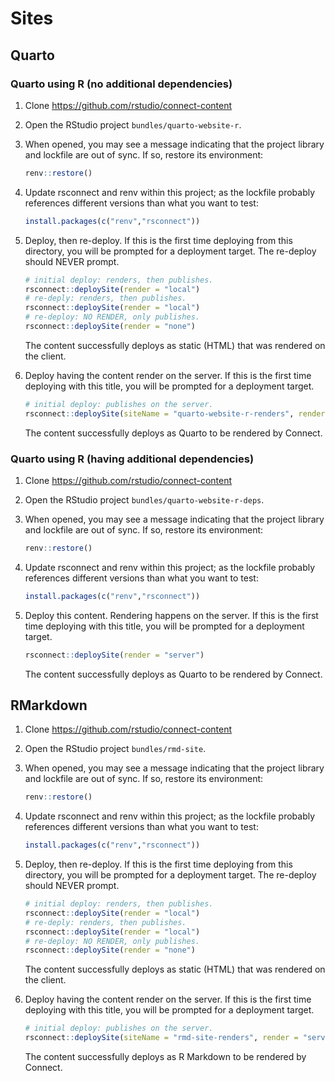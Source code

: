 # Sites

## Quarto

### Quarto using R (no additional dependencies)

1.  Clone <https://github.com/rstudio/connect-content>

1.  Open the RStudio project `bundles/quarto-website-r`.

1.  When opened, you may see a message indicating that the project library
    and lockfile are out of sync. If so, restore its environment:

    ```r
    renv::restore()
    ```

1.  Update rsconnect and renv within this project; as the lockfile probably
    references different versions than what you want to test:

    ```r
    install.packages(c("renv","rsconnect"))
    ```

1.  Deploy, then re-deploy. If this is the first time deploying from this
    directory, you will be prompted for a deployment target. The re-deploy
    should NEVER prompt.

    ```r
    # initial deploy: renders, then publishes.
    rsconnect::deploySite(render = "local")
    # re-deply: renders, then publishes.
    rsconnect::deploySite(render = "local")
    # re-deploy: NO RENDER, only publishes.
    rsconnect::deploySite(render = "none")
    ```

    The content successfully deploys as static (HTML) that was rendered on the
    client.

1.  Deploy having the content render on the server. If this is the first time
    deploying with this title, you will be prompted for a deployment target.

    ```r
    # initial deploy: publishes on the server.
    rsconnect::deploySite(siteName = "quarto-website-r-renders", render = "server")
    ```

    The content successfully deploys as Quarto to be rendered by Connect.

### Quarto using R (having additional dependencies)

1.  Clone <https://github.com/rstudio/connect-content>

1.  Open the RStudio project `bundles/quarto-website-r-deps`.

1.  When opened, you may see a message indicating that the project library
    and lockfile are out of sync. If so, restore its environment:

    ```r
    renv::restore()
    ```

1.  Update rsconnect and renv within this project; as the lockfile probably
    references different versions than what you want to test:

    ```r
    install.packages(c("renv","rsconnect"))
    ```

1.  Deploy this content. Rendering happens on the server. If this is the first time
    deploying with this title, you will be prompted for a deployment target.

    ```r
    rsconnect::deploySite(render = "server")
    ```

    The content successfully deploys as Quarto to be rendered by Connect.

## RMarkdown 

1.  Clone <https://github.com/rstudio/connect-content>

1.  Open the RStudio project `bundles/rmd-site`.

1.  When opened, you may see a message indicating that the project library
    and lockfile are out of sync. If so, restore its environment:

    ```r
    renv::restore()
    ```

1.  Update rsconnect and renv within this project; as the lockfile probably
    references different versions than what you want to test:

    ```r
    install.packages(c("renv","rsconnect"))
    ```

1.  Deploy, then re-deploy. If this is the first time deploying from this
    directory, you will be prompted for a deployment target. The re-deploy
    should NEVER prompt.

    ```r
    # initial deploy: renders, then publishes.
    rsconnect::deploySite(render = "local")
    # re-deply: renders, then publishes.
    rsconnect::deploySite(render = "local")
    # re-deploy: NO RENDER, only publishes.
    rsconnect::deploySite(render = "none")
    ```

    The content successfully deploys as static (HTML) that was rendered on the
    client.

1.  Deploy having the content render on the server. If this is the first time
    deploying with this title, you will be prompted for a deployment target.

    ```r
    # initial deploy: publishes on the server.
    rsconnect::deploySite(siteName = "rmd-site-renders", render = "server")
    ```

    The content successfully deploys as R Markdown to be rendered by Connect.
